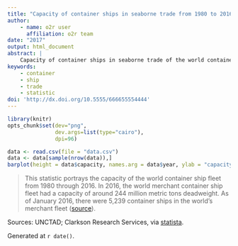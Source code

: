 ```yaml
---
title: "Capacity of container ships in seaborne trade from 1980 to 2016 (in million dwt)*"
author:
    - name: o2r user
      affiliation: o2r team
date: "2017"
output: html_document
abstract: |
    Capacity of container ships in seaborne trade of the world container ship fleet.
keywords:
    - container
    - ship
    - trade
    - statistic
doi: 'http://dx.doi.org/10.5555/666655554444'
---
```


```r
library(knitr)
opts_chunk$set(dev="png", 
               dev.args=list(type="cairo"),
               dpi=96)

data <- read.csv(file = "data.csv")
data <- data[sample(nrow(data)),]
barplot(height = data$capacity, names.arg = data$year, ylab = "capacity", sub = "(c) Statista 2017")
```

> This statistic portrays the capacity of the world container ship fleet from 1980 through 2016. In 2016, the world merchant container ship fleet had a capacity of around 244 million metric tons deadweight. As of January 2016, there were 5,239 container ships in the world's merchant fleet ([source](https://www.statista.com/statistics/264024/number-of-merchant-ships-worldwide-by-type/)).

Sources: UNCTAD; Clarkson Research Services, via [statista](https://www.statista.com/statistics/267603/capacity-of-container-ships-in-the-global-seaborne-trade/).

Generated at `r date()`.
